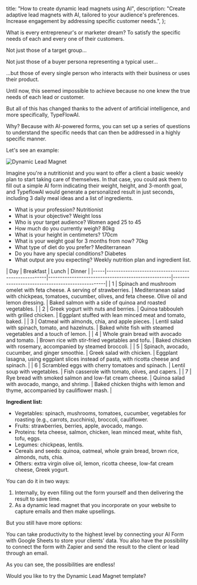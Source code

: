 
  title: "How to create dynamic lead magnets using AI",
  description:
    "Create adaptive lead magnets with AI, tailored to your audience's preferences. Increase engagement by addressing specific customer needs.",
};

What is every entrepreneur's or marketer dream? To satisfy the specific needs of each and every one of their customers.

Not just those of a target group...

Not just those of a buyer persona representing a typical user...

...but those of every single person who interacts with their business or uses their product.

Until now, this seemed impossible to achieve because no one knew the true needs of each lead or customer.

But all of this has changed thanks to the advent of artificial intelligence, and more specifically, TypeFlowAI.

Why? Because with AI-powered forms, you can set up a series of questions to understand the specific needs that can then be addressed in a highly specific manner.

Let's see an example:

<Image
  src={DynamicLeadMagnet}
  alt="Dynamic Lead Magnet"
  className="rounded-xl max-w-full" 
/>

Imagine you're a nutritionist and you want to offer a client a basic weekly plan to start taking care of themselves. In that case, you could ask them to fill out a simple AI form indicating their weight, height, and 3-month goal, and TypeflowAI would generate a personalized result in just seconds, including 3 daily meal ideas and a list of ingredients.

<UseCaseCallout title="Example questions" type="questions">

- What is your profession? Nutritionist
- What is your objective? Weight loss
- Who is your target audience? Women aged 25 to 45
- How much do you currently weigh? 80kg
- What is your height in centimeters? 170cm
- What is your weight goal for 3 months from now? 70kg
- What type of diet do you prefer? Mediterranean
- Do you have any special conditions? Diabetes
- What output are you expecting? Weekly nutrition plan and ingredient list.

</UseCaseCallout>

<UseCaseCallout title="Result" type="result">
| Day | Breakfast                                          | Lunch                                              | Dinner                                          |
|-----|----------------------------------------------------|----------------------------------------------------|-------------------------------------------------|
| 1   | Spinach and mushroom omelet with feta cheese. A serving of strawberries. | Mediterranean salad with chickpeas, tomatoes, cucumber, olives, and feta cheese. Olive oil and lemon dressing. | Baked salmon with a side of quinoa and roasted vegetables. |
| 2   | Greek yogurt with nuts and berries.                | Quinoa tabbouleh with grilled chicken.             | Eggplant stuffed with lean minced meat and tomato, baked. |
| 3   | Oatmeal with almonds, chia, and apple pieces.      | Lentil salad with spinach, tomato, and hazelnuts.  | Baked white fish with steamed vegetables and a touch of lemon. |
| 4   | Whole grain bread with avocado and tomato.         | Brown rice with stir-fried vegetables and tofu.    | Baked chicken with rosemary, accompanied by steamed broccoli. |
| 5   | Spinach, avocado, cucumber, and ginger smoothie.   | Greek salad with chicken.                          | Eggplant lasagna, using eggplant slices instead of pasta, with ricotta cheese and spinach. |
| 6   | Scrambled eggs with cherry tomatoes and spinach.   | Lentil soup with vegetables.                       | Fish casserole with tomato, olives, and capers. |
| 7   | Rye bread with smoked salmon and low-fat cream cheese. | Quinoa salad with avocado, mango, and shrimp.      | Baked chicken thighs with lemon and thyme, accompanied by cauliflower mash. |


**Ingredient list:**
- Vegetables: spinach, mushrooms, tomatoes, cucumber, vegetables for roasting (e.g., carrots, zucchinis), broccoli, cauliflower.
- Fruits: strawberries, berries, apple, avocado, mango.
- Proteins: feta cheese, salmon, chicken, lean minced meat, white fish, tofu, eggs.
- Legumes: chickpeas, lentils.
- Cereals and seeds: quinoa, oatmeal, whole grain bread, brown rice, almonds, nuts, chia.
- Others: extra virgin olive oil, lemon, ricotta cheese, low-fat cream cheese, Greek yogurt.

</UseCaseCallout >

You can do it in two ways:

1. Internally, by even filling out the form yourself and then delivering the result to save time.
2. As a dynamic lead magnet that you incorporate on your website to capture emails and then make upsellings.

But you still have more options:

You can take productivity to the highest level by connecting your AI Form with Google Sheets to store your clients' data. You also have the possibility to connect the form with Zapier and send the result to the client or lead through an email.

As you can see, the possibilities are endless!

Would you like to try the Dynamic Lead Magnet template?
